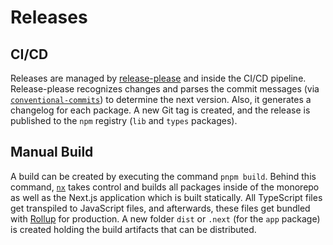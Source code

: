# Releases

## CI/CD

Releases are managed by [release-please](https://github.com/googleapis/release-please) and inside the CI/CD pipeline.
Release-please recognizes changes and parses the commit messages (via
[`conventional-commits`](https://www.conventionalcommits.org/)) to determine the next version. Also, it generates a
changelog for each package. A new Git tag is created, and the release is published to the `npm` registry (`lib` and
`types` packages).

## Manual Build

A build can be created by executing the command `pnpm build`. Behind this command, [`nx`](https://nx.dev/) takes control
and builds all packages inside of the monorepo as well as the Next.js application which is built statically. All
TypeScript files get transpiled to JavaScript files, and afterwards, these files get bundled with
[Rollup](https://rollupjs.org/guide/en/) for production. A new folder `dist` or `.next` (for the `app` package) is
created holding the build artifacts that can be distributed.
